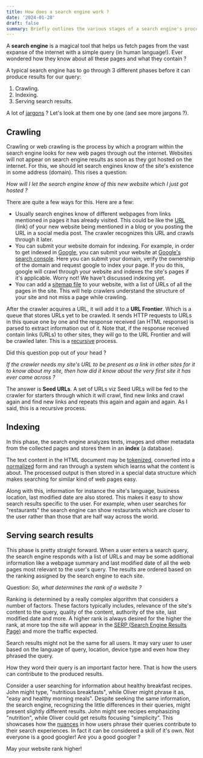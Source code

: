```yaml
---
title: How does a search engine work ?
date: '2024-01-28'
draft: false
summary: Briefly outlines the various stages of a search engine's process in presenting web pages from the vast expanse of the internet.
---
```


A **search engine** is a magical tool that helps us fetch pages from the vast expanse of the internet with a simple query (in human language!). Ever wondered how they know about all these pages and what they contain ?

A typical search engine has to go through 3 different phases before it can produce results for our query:

1. Crawling.
2. Indexing.
3. Serving search results.

A lot of [jargons](https://www.google.com/search?q=jargons+meaning) ? Let's look at them one by one (and see more jargons ?).

## Crawling

Crawling or web crawling is the process by which a program within the search engine looks for new web pages through out the internet. Websites will not appear on
search engine results as soon as they got hosted on the internet. For this, we should let search engines know of the site's existence in some address (domain).
This rises a question:

*How will I let the search engine know of this new website which I just got hosted ?*

There are quite a few ways for this. Here are a few:

- Usually search engines know of different webpages from links mentioned in pages it has already visited. This could be like the [URL](https://developer.mozilla.org/en-US/docs/Learn/Common_questions/Web_mechanics/What_is_a_URL) (link) of your new website being mentioned in a blog or
you posting the URL in a social media post. The crawler recognizes this URL and crawls through it later.
- You can submit your website domain for indexing. For example, in order to get indexed in [Google](https://www.google.com/), you can submit your website at [Google's search console](https://search.google.com/search-console).
Here you can submit your domain, verify the ownership of the domain and request google to index your page. If you do this, google will crawl through your website and indexes the site's pages if it's applicable. Worry not! We have't discussed indexing yet.
- You can add a [sitemap file](https://www.sitemaps.org/) to your website, with a list of URLs of all the pages in the site. This will help crawlers understand the structure of your site and not miss a page while crawling.

After the crawler acquires a URL, it will add it to a **URL Frontier**. Which is a queue that stores URLs yet to be crawled. It sends HTTP requests to URLs in this queue one by one and the response received (an HTML response) is parsed to extract information out of it.
Note that, if the response received contain links (URLs) to other sites, they will go to the URL Frontier and will be crawled later. This is a [recursive](https://www.google.com/search?q=recursive+meaning) process.

Did this question pop out of your head ?

*If the crawler needs my site's URL to be present as a link in other sites for it to know about my site, then how did it know about the very first site it has ever came across ?*

The answer is **Seed URLs**. A set of URLs viz Seed URLs will be fed to the crawler for starters through which it will crawl, find new links and crawl again and find new links and repeats this again and again and again. As I said, this is a recursive process.


## Indexing

In this phase, the search engine analyzes texts, images and other metadata from the collected pages and stores them in an **index** (a database).

The text content in the HTML document may be [tokenized](https://en.wikipedia.org/wiki/Lexical_analysis#Tokenization), converted into a [normalized](https://en.wikipedia.org/wiki/Text_normalization) form and ran through a system which learns what the content is about. The processed output is then stored in a special data structure which makes searching for similar kind of web pages easy.

Along with this, information for instance the site's language, business location, last modified date are also stored. This makes it easy to show search results specific to the user. For example, when user searches for "restaurants" the search engine can show restaurants which are closer to the user rather than those that are half way across the world.

## Serving search results

This phase is pretty straight forward. When a user enters a search query, the search engine responds with a list of URLs and may be some additional information like a webpage summary and last modified date of all the web pages most relevant to the user's query.
The results are ordered based on the ranking assigned by the search engine to each site.

Question: *So, what determines the rank of a website ?*

Ranking is determined by a really complex algorithm that considers a number of factors.
These factors typically includes, relevance of the site's content to the query, quality of the content, authority of the site, last modified date and more.
A higher rank is always desired for the higher the rank, at more top the site will appear in the [SERP (Search Engine Results Page)](https://en.wikipedia.org/wiki/Search_engine_results_page) and more the traffic expected.

Search results might not be the same for all users. It may vary user to user based on the language of query, location, device type and even how they phrased the query.

How they word their query is an important factor here. That is how the users can contribute to the produced results.

Consider a user searching for information about healthy breakfast recipes. John might type, "nutritious breakfasts", while Oliver might phrase it as, "easy and healthy morning meals".
Despite seeking the same information, the search engine, recognizing the little differences in their queries, might present slightly different results. John might see recipes emphasizing "nutrition", while Oliver could get results focusing "simplicity". This showcases how the [nuances](https://www.google.com/search?q=nuance+meaning) in how users phrase their queries contribute to their search experiences.
In fact it can be considered a skill of it's own. Not everyone is a good googler! Are you a good googler ?

May your website rank higher!
